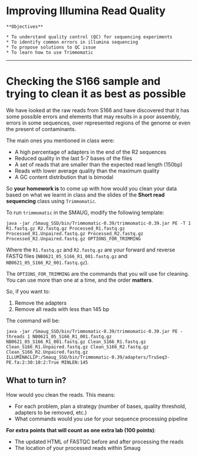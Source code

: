 # Improving Illumina Read Quality

```block

**Objectives**

* To understand quality control (QC) for sequencing experiments
* To identify common errors in illumina sequencing
* To propose solutions to QC issue
* To learn how to use Trimmomatic

```

***

# Checking the S166 sample and trying to clean it as best as possible

We have looked at the raw reads from S166 and have discovered that it has some possible errors and elements that may results in a poor assembly, errors in some sequences, over represented regions of the genome or even the present of contaminants.

The main ones you mentioned in class were:

- A high percentage of adapters in the end of the R2 sequences
- Reduced quality in the last 5-7 bases of the files
- A set of reads that are smaller than the expected read length (150bp)
- Reads with lower average quality than the maximum quality
- A GC content distribution that is bimodal

So **your homework is** to come up with how would you clean your data based on what we learnt in class and the slides of the **Short read sequencing** class using `Trimmomatic`. 

To run `trimmomatic` in the SMAUG, modify the following template:

```
java -jar /Smaug_SSD/bin/Trimmomatic-0.39/trimmomatic-0.39.jar PE -T 1 R1.fastq.gz R2.fastq.gz Processed_R1.fastq.gz Processed_R1.Unpaired.fastq.gz Processed_R2.fastq.gz Processed_R2.Unpaired.fastq.gz OPTIONS_FOR_TRIMMING
```

Where the `R1.fastq.gz` and `R2.fastq.gz` are your forward and reverse FASTQ files (`NB0621_05_S166_R1_001.fastq.gz` and `NB0621_05_S166_R2_001.fastq.gz`).

The `OPTIONS_FOR_TRIMMING` are the commands that you will use for cleaning. You can use more than one at a time, and the order **matters**. 

So, if you want to:

1. Remove the adapters
2. Remove all reads with less than 145 bp

The command will be:

```
java -jar /Smaug_SSD/bin/Trimmomatic-0.39/trimmomatic-0.39.jar PE -threads 1 NB0621_05_S166_R1_001.fastq.gz NB0621_05_S166_R1_001.fastq.gz Clean_S166_R1.fastq.gz Clean_S166_R1.Unpaired.fastq.gz Clean_S166_R2.fastq.gz Clean_S166_R2.Unpaired.fastq.gz ILLUMINACLIP:/Smaug_SSD/bin/Trimmomatic-0.39/adapters/TruSeq3-PE.fa:2:30:10:2:True MINLEN:145
```


## What to turn in?

How would you clean the reads. This means:

- For each problem, plan a strategy (number of bases, quality threshold, adapters to be removed, etc.)
- What commands would you use for your sequence processing pipeline

**For extra points that will count as one extra lab (100 points)**:

- The updated HTML of FASTQC before and after processing the reads
- The location of your processed reads within Smaug


